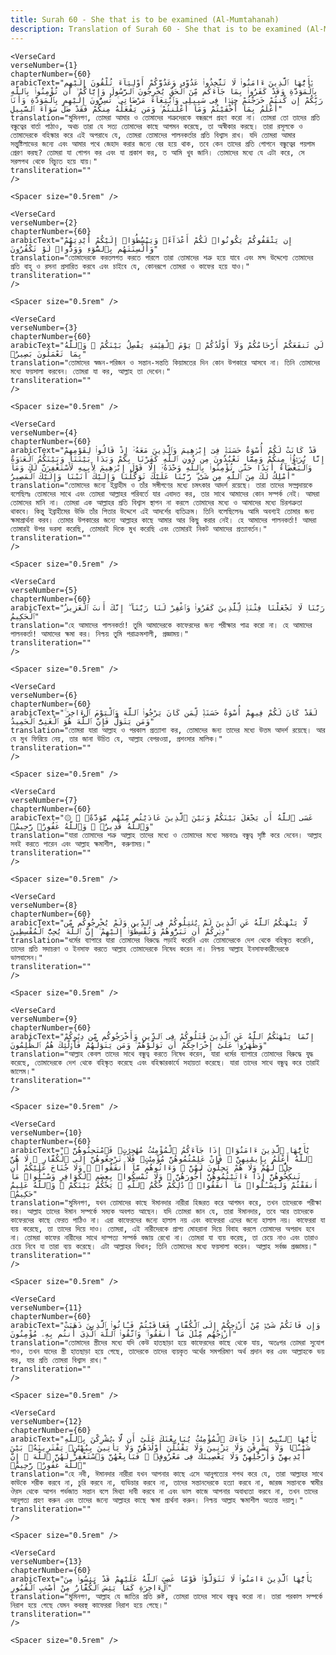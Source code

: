 ```yaml
---
title: Surah 60 - She that is to be examined (Al-Mumtahanah)  
description: Translation of Surah 60 - She that is to be examined (Al-Mumtahanah) in Bangla
---
```







    <VerseCard 
    verseNumber={1}
    chapterNumber={60}
    arabicText="يَٰٓأَيُّهَا ٱلَّذِينَ ءَامَنُوا۟ لَا تَتَّخِذُوا۟ عَدُوِّى وَعَدُوَّكُمْ أَوْلِيَآءَ تُلْقُونَ إِلَيْهِم بِٱلْمَوَدَّةِ وَقَدْ كَفَرُوا۟ بِمَا جَآءَكُم مِّنَ ٱلْحَقِّ يُخْرِجُونَ ٱلرَّسُولَ وَإِيَّاكُمْ ۙ أَن تُؤْمِنُوا۟ بِٱللَّهِ رَبِّكُمْ إِن كُنتُمْ خَرَجْتُمْ جِهَٰدًۭا فِى سَبِيلِى وَٱبْتِغَآءَ مَرْضَاتِى ۚ تُسِرُّونَ إِلَيْهِم بِٱلْمَوَدَّةِ وَأَنَا۠ أَعْلَمُ بِمَآ أَخْفَيْتُمْ وَمَآ أَعْلَنتُمْ ۚ وَمَن يَفْعَلْهُ مِنكُمْ فَقَدْ ضَلَّ سَوَآءَ ٱلسَّبِيلِ"
    translation="মুমিনগণ, তোমরা আমার ও তোমাদের শত্রুদেরকে বন্ধরূপে গ্রহণ করো না। তোমরা তো তাদের প্রতি বন্ধুত্বের বার্তা পাঠাও, অথচ তারা যে সত্য তোমাদের কাছে আগমন করেছে, তা অস্বীকার করছে। তারা রসূলকে ও তোমাদেরকে বহিস্কার করে এই অপরাধে যে, তোমরা তোমাদের পালনকর্তার প্রতি বিশ্বাস রাখ। যদি তোমরা আমার সন্তুষ্টিলাভের জন্যে এবং আমার পথে জেহাদ করার জন্যে বের হয়ে থাক, তবে কেন তাদের প্রতি গোপনে বন্ধুত্বের পয়গাম প্রেরণ করছ? তোমরা যা গোপন কর এবং যা প্রকাশ কর, ত আমি খুব জানি। তোমাদের মধ্যে যে এটা করে, সে সরলপথ থেকে বিচ্যুত হয়ে যায়।"
    transliteration=""
    />

    <Spacer size="0.5rem" />
                
    <VerseCard 
    verseNumber={2}
    chapterNumber={60}
    arabicText="إِن يَثْقَفُوكُمْ يَكُونُوا۟ لَكُمْ أَعْدَآءًۭ وَيَبْسُطُوٓا۟ إِلَيْكُمْ أَيْدِيَهُمْ وَأَلْسِنَتَهُم بِٱلسُّوٓءِ وَوَدُّوا۟ لَوْ تَكْفُرُونَ"
    translation="তোমাদেরকে করতলগত করতে পারলে তারা তোমাদের শত্রু হয়ে যাবে এবং মন্দ উদ্দেশ্যে তোমাদের প্রতি বাহু ও রসনা প্রসারিত করবে এবং চাইবে যে, কোনরূপে তোমরা ও কাফের হয়ে যাও।"
    transliteration=""
    />

    <Spacer size="0.5rem" />
                
    <VerseCard 
    verseNumber={3}
    chapterNumber={60}
    arabicText="لَن تَنفَعَكُمْ أَرْحَامُكُمْ وَلَآ أَوْلَٰدُكُمْ ۚ يَوْمَ ٱلْقِيَٰمَةِ يَفْصِلُ بَيْنَكُمْ ۚ وَٱللَّهُ بِمَا تَعْمَلُونَ بَصِيرٌۭ"
    translation="তোমাদের স্বজন-পরিজন ও সন্তান-সন্ততি কিয়ামতের দিন কোন উপকারে আসবে না। তিনি তোমাদের মধ্যে ফয়সালা করবেন। তোমরা যা কর, আল্লাহ তা দেখেন।"
    transliteration=""
    />

    <Spacer size="0.5rem" />
                
    <VerseCard 
    verseNumber={4}
    chapterNumber={60}
    arabicText="قَدْ كَانَتْ لَكُمْ أُسْوَةٌ حَسَنَةٌۭ فِىٓ إِبْرَٰهِيمَ وَٱلَّذِينَ مَعَهُۥٓ إِذْ قَالُوا۟ لِقَوْمِهِمْ إِنَّا بُرَءَٰٓؤُا۟ مِنكُمْ وَمِمَّا تَعْبُدُونَ مِن دُونِ ٱللَّهِ كَفَرْنَا بِكُمْ وَبَدَا بَيْنَنَا وَبَيْنَكُمُ ٱلْعَدَٰوَةُ وَٱلْبَغْضَآءُ أَبَدًا حَتَّىٰ تُؤْمِنُوا۟ بِٱللَّهِ وَحْدَهُۥٓ إِلَّا قَوْلَ إِبْرَٰهِيمَ لِأَبِيهِ لَأَسْتَغْفِرَنَّ لَكَ وَمَآ أَمْلِكُ لَكَ مِنَ ٱللَّهِ مِن شَىْءٍۢ ۖ رَّبَّنَا عَلَيْكَ تَوَكَّلْنَا وَإِلَيْكَ أَنَبْنَا وَإِلَيْكَ ٱلْمَصِيرُ"
    translation="তোমাদের জন্যে ইব্রাহীম ও তাঁর সঙ্গীগণের মধ্যে চমৎকার আদর্শ রয়েছে। তারা তাদের সম্প্রদায়কে বলেছিলঃ তোমাদের সাথে এবং তোমরা আল্লাহর পরিবর্তে যার এবাদত কর, তার সাথে আমাদের কোন সম্পর্ক নেই। আমরা তোমাদের মানি না। তোমরা এক আল্লাহর প্রতি বিশ্বাস স্থাপন না করলে তোমাদের মধ্যে ও আমাদের মধ্যে চিরশত্রুতা থাকবে। কিন্তু ইব্রাহীমের উক্তি তাঁর পিতার উদ্দেশে এই আদর্শের ব্যতিক্রম। তিনি বলেছিলেনঃ আমি অবশ্যই তোমার জন্য ক্ষমাপ্রার্থনা করব। তোমার উপকারের জন্যে আল্লাহর কাছে আমার আর কিছু করার নেই। হে আমাদের পালনকর্তা! আমরা তোমারই উপর ভরসা করেছি, তোমারই দিকে মুখ করেছি এবং তোমারই নিকট আমাদের প্রত্যাবর্তন।"
    transliteration=""
    />

    <Spacer size="0.5rem" />
                
    <VerseCard 
    verseNumber={5}
    chapterNumber={60}
    arabicText="رَبَّنَا لَا تَجْعَلْنَا فِتْنَةًۭ لِّلَّذِينَ كَفَرُوا۟ وَٱغْفِرْ لَنَا رَبَّنَآ ۖ إِنَّكَ أَنتَ ٱلْعَزِيزُ ٱلْحَكِيمُ"
    translation="হে আমাদের পালনকর্তা! তুমি আমাদেরকে কাফেরদের জন্য পরীক্ষার পাত্র করো না। হে আমাদের পালনকর্তা! আমাদের ক্ষমা কর। নিশ্চয় তুমি পরাক্রমশালী, প্রজ্ঞাময়।"
    transliteration=""
    />

    <Spacer size="0.5rem" />
                
    <VerseCard 
    verseNumber={6}
    chapterNumber={60}
    arabicText="لَقَدْ كَانَ لَكُمْ فِيهِمْ أُسْوَةٌ حَسَنَةٌۭ لِّمَن كَانَ يَرْجُوا۟ ٱللَّهَ وَٱلْيَوْمَ ٱلْءَاخِرَ ۚ وَمَن يَتَوَلَّ فَإِنَّ ٱللَّهَ هُوَ ٱلْغَنِىُّ ٱلْحَمِيدُ"
    translation="তোমরা যারা আল্লাহ ও পরকাল প্রত্যাশা কর, তোমাদের জন্য তাদের মধ্যে উত্তম আদর্শ রয়েছে। আর যে মুখ ফিরিয়ে নেয়, তার জানা উচিত যে, আল্লাহ বেপরওয়া, প্রশংসার মালিক।"
    transliteration=""
    />

    <Spacer size="0.5rem" />
                
    <VerseCard 
    verseNumber={7}
    chapterNumber={60}
    arabicText="۞ عَسَى ٱللَّهُ أَن يَجْعَلَ بَيْنَكُمْ وَبَيْنَ ٱلَّذِينَ عَادَيْتُم مِّنْهُم مَّوَدَّةًۭ ۚ وَٱللَّهُ قَدِيرٌۭ ۚ وَٱللَّهُ غَفُورٌۭ رَّحِيمٌۭ"
    translation="যারা তোমাদের শত্রু আল্লাহ তাদের মধ্যে ও তোমাদের মধ্যে সম্ভবতঃ বন্ধুত্ব সৃষ্টি করে দেবেন। আল্লাহ সবই করতে পারেন এবং আল্লাহ ক্ষমাশীল, করুণাময়।"
    transliteration=""
    />

    <Spacer size="0.5rem" />
                
    <VerseCard 
    verseNumber={8}
    chapterNumber={60}
    arabicText="لَّا يَنْهَىٰكُمُ ٱللَّهُ عَنِ ٱلَّذِينَ لَمْ يُقَٰتِلُوكُمْ فِى ٱلدِّينِ وَلَمْ يُخْرِجُوكُم مِّن دِيَٰرِكُمْ أَن تَبَرُّوهُمْ وَتُقْسِطُوٓا۟ إِلَيْهِمْ ۚ إِنَّ ٱللَّهَ يُحِبُّ ٱلْمُقْسِطِينَ"
    translation="ধর্মের ব্যাপারে যারা তোমাদের বিরুদ্ধে লড়াই করেনি এবং তোমাদেরকে দেশ থেকে বহিস্কৃত করেনি, তাদের প্রতি সদাচরণ ও ইনসাফ করতে আল্লাহ তোমাদেরকে নিষেধ করেন না। নিশ্চয় আল্লাহ ইনসাফকারীদেরকে ভালবাসেন।"
    transliteration=""
    />

    <Spacer size="0.5rem" />
                
    <VerseCard 
    verseNumber={9}
    chapterNumber={60}
    arabicText="إِنَّمَا يَنْهَىٰكُمُ ٱللَّهُ عَنِ ٱلَّذِينَ قَٰتَلُوكُمْ فِى ٱلدِّينِ وَأَخْرَجُوكُم مِّن دِيَٰرِكُمْ وَظَٰهَرُوا۟ عَلَىٰٓ إِخْرَاجِكُمْ أَن تَوَلَّوْهُمْ ۚ وَمَن يَتَوَلَّهُمْ فَأُو۟لَٰٓئِكَ هُمُ ٱلظَّٰلِمُونَ"
    translation="আল্লাহ কেবল তাদের সাথে বন্ধুত্ব করতে নিষেধ করেন, যারা ধর্মের ব্যাপারে তোমাদের বিরুদ্ধে যুদ্ধ করেছে, তোমাদেরকে দেশ থেকে বহিস্কৃত করেছে এবং বহিস্কারকার্যে সহায়তা করেছে। যারা তাদের সাথে বন্ধুত্ব করে তারাই জালেম।"
    transliteration=""
    />

    <Spacer size="0.5rem" />
                
    <VerseCard 
    verseNumber={10}
    chapterNumber={60}
    arabicText="يَٰٓأَيُّهَا ٱلَّذِينَ ءَامَنُوٓا۟ إِذَا جَآءَكُمُ ٱلْمُؤْمِنَٰتُ مُهَٰجِرَٰتٍۢ فَٱمْتَحِنُوهُنَّ ۖ ٱللَّهُ أَعْلَمُ بِإِيمَٰنِهِنَّ ۖ فَإِنْ عَلِمْتُمُوهُنَّ مُؤْمِنَٰتٍۢ فَلَا تَرْجِعُوهُنَّ إِلَى ٱلْكُفَّارِ ۖ لَا هُنَّ حِلٌّۭ لَّهُمْ وَلَا هُمْ يَحِلُّونَ لَهُنَّ ۖ وَءَاتُوهُم مَّآ أَنفَقُوا۟ ۚ وَلَا جُنَاحَ عَلَيْكُمْ أَن تَنكِحُوهُنَّ إِذَآ ءَاتَيْتُمُوهُنَّ أُجُورَهُنَّ ۚ وَلَا تُمْسِكُوا۟ بِعِصَمِ ٱلْكَوَافِرِ وَسْـَٔلُوا۟ مَآ أَنفَقْتُمْ وَلْيَسْـَٔلُوا۟ مَآ أَنفَقُوا۟ ۚ ذَٰلِكُمْ حُكْمُ ٱللَّهِ ۖ يَحْكُمُ بَيْنَكُمْ ۚ وَٱللَّهُ عَلِيمٌ حَكِيمٌۭ"
    translation="মুমিনগণ, যখন তোমাদের কাছে ঈমানদার নারীরা হিজরত করে আগমন করে, তখন তাদেরকে পরীক্ষা কর। আল্লাহ তাদের ঈমান সম্পর্কে সম্যক অবগত আছেন। যদি তোমরা জান যে, তারা ঈমানদার, তবে আর তাদেরকে কাফেরদের কাছে ফেরত পাঠিও না। এরা কাফেরদের জন্যে হালাল নয় এবং কাফেররা এদের জন্যে হালাল নয়। কাফেররা যা ব্যয় করেছে, তা তাদের দিয়ে দাও। তোমরা, এই নারীদেরকে প্রাপ্য মোহরানা দিয়ে বিবাহ করলে তোমাদের অপরাধ হবে না। তোমরা কাফের নারীদের সাথে দাম্পত্য সম্পর্ক বজায় রেখো না। তোমরা যা ব্যয় করেছ, তা চেয়ে নাও এবং তারাও চেয়ে নিবে যা তারা ব্যয় করেছে। এটা আল্লাহর বিধান; তিনি তোমাদের মধ্যে ফয়সালা করেন। আল্লাহ সর্বজ্ঞ প্রজ্ঞাময়।"
    transliteration=""
    />

    <Spacer size="0.5rem" />
                
    <VerseCard 
    verseNumber={11}
    chapterNumber={60}
    arabicText="وَإِن فَاتَكُمْ شَىْءٌۭ مِّنْ أَزْوَٰجِكُمْ إِلَى ٱلْكُفَّارِ فَعَاقَبْتُمْ فَـَٔاتُوا۟ ٱلَّذِينَ ذَهَبَتْ أَزْوَٰجُهُم مِّثْلَ مَآ أَنفَقُوا۟ ۚ وَٱتَّقُوا۟ ٱللَّهَ ٱلَّذِىٓ أَنتُم بِهِۦ مُؤْمِنُونَ"
    translation="তোমাদের স্ত্রীদের মধ্যে যদি কেউ হাতছাড়া হয়ে কাফেরদের কাছে থেকে যায়, অতঃপর তোমরা সুযোগ পাও, তখন যাদের স্ত্রী হাতছাড়া হয়ে গেছে, তাদেরকে তাদের ব্যয়কৃত অর্থের সমপরিমাণ অর্থ প্রদান কর এবং আল্লাহকে ভয় কর, যার প্রতি তোমরা বিশ্বাস রাখ।"
    transliteration=""
    />

    <Spacer size="0.5rem" />
                
    <VerseCard 
    verseNumber={12}
    chapterNumber={60}
    arabicText="يَٰٓأَيُّهَا ٱلنَّبِىُّ إِذَا جَآءَكَ ٱلْمُؤْمِنَٰتُ يُبَايِعْنَكَ عَلَىٰٓ أَن لَّا يُشْرِكْنَ بِٱللَّهِ شَيْـًۭٔا وَلَا يَسْرِقْنَ وَلَا يَزْنِينَ وَلَا يَقْتُلْنَ أَوْلَٰدَهُنَّ وَلَا يَأْتِينَ بِبُهْتَٰنٍۢ يَفْتَرِينَهُۥ بَيْنَ أَيْدِيهِنَّ وَأَرْجُلِهِنَّ وَلَا يَعْصِينَكَ فِى مَعْرُوفٍۢ ۙ فَبَايِعْهُنَّ وَٱسْتَغْفِرْ لَهُنَّ ٱللَّهَ ۖ إِنَّ ٱللَّهَ غَفُورٌۭ رَّحِيمٌۭ"
    translation="হে নবী, ঈমানদার নারীরা যখন আপনার কাছে এসে আনুগত্যের শপথ করে যে, তারা আল্লাহর সাথে কাউকে শরীক করবে না, চুরি করবে না, ব্যভিচার করবে না, তাদের সন্তানদেরকে হত্যা করবে না, জারজ সন্তানকে স্বামীর ঔরস থেকে আপন গর্ভজাত সন্তান বলে মিথ্যা দাবী করবে না এবং ভাল কাজে আপনার অবাধ্যতা করবে না, তখন তাদের আনুগত্য গ্রহণ করুন এবং তাদের জন্যে আল্লাহর কাছে ক্ষমা প্রার্থনা করুন। নিশ্চয় আল্লাহ ক্ষমাশীল অত্যন্ত দয়ালু।"
    transliteration=""
    />

    <Spacer size="0.5rem" />
                
    <VerseCard 
    verseNumber={13}
    chapterNumber={60}
    arabicText="يَٰٓأَيُّهَا ٱلَّذِينَ ءَامَنُوا۟ لَا تَتَوَلَّوْا۟ قَوْمًا غَضِبَ ٱللَّهُ عَلَيْهِمْ قَدْ يَئِسُوا۟ مِنَ ٱلْءَاخِرَةِ كَمَا يَئِسَ ٱلْكُفَّارُ مِنْ أَصْحَٰبِ ٱلْقُبُورِ"
    translation="মুমিনগণ, আল্লাহ যে জাতির প্রতি রুষ্ট, তোমরা তাদের সাথে বন্ধুত্ব করো না। তারা পরকাল সম্পর্কে নিরাশ হয়ে গেছে যেমন কবরস্থ কাফেররা নিরাশ হয়ে গেছে।"
    transliteration=""
    />

    <Spacer size="0.5rem" />
                